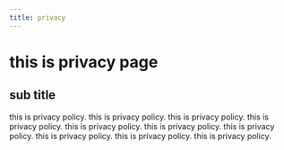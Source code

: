 ```yaml
---
title: privacy
---
```


# this is privacy page

## sub title

this is privacy policy.
this is privacy policy.
this is privacy policy.
this is privacy policy.
this is privacy policy.
this is privacy policy.
this is privacy policy.
this is privacy policy.
this is privacy policy.
this is privacy policy.
